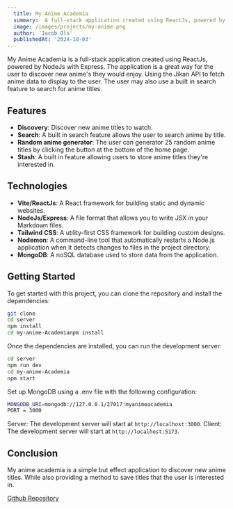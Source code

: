 ```yaml
---
  title: My Anime Academia
  summary:  A full-stack application created using ReactJs, powered by NodeJs with Express.
  image: /images/projects/my-anime.png
  author: 'Jacob Ols'
  publishedAt: '2024-10-03'
---
```


My Anime Academia is a full-stack application created using ReactJs, powered by
NodeJs with Express. The application is a great way for the user to discover new
anime's they would enjoy. Using the Jikan API to fetch anime data to display to
the user. The user may also use a built in search feature to search for anime
titles.

## Features

- **Discovery**: Discover new anime titles to watch.
- **Search**: A built in search feature allows the user to search anime by
  title.
- **Random anime generator**: The user can generator 25 random anime titles by
  clicking the button at the bottom of the home page.
- **Stash**: A built in feature allowing users to store anime titles they're
  interested in.

## Technologies

- **Vite/ReactJs**: A React framework for building static and dynamic websites.
- **NodeJs/Express**: A file format that allows you to write JSX in your
  Markdown files.
- **Tailwind CSS**: A utility-first CSS framework for building custom designs.
- **Nodemon**: A command-line tool that automatically restarts a Node.js
  application when it detects changes to files in the project directory.
- **MongoDB**: A noSQL database used to store data from the application.

## Getting Started

To get started with this project, you can clone the repository and install the
dependencies:

```bash
git clone
cd server
npm install
cd my-anime-Academianpm install
```

Once the dependencies are installed, you can run the development server:

```bash
cd server
npm run dev
cd my-anime-Academia
npm start
```

Set up MongoDB using a .env file with the following configuration:

```bash
MONGODB_URI=mongodb://127.0.0.1/27017:myanimeacademia
PORT = 3000
```

Server: The development server will start at `http://localhost:3000`. Client:
The development server will start at `http://localhost:5173`.

## Conclusion

My anime academia is a simple but effect application to discover new anime
titles. While also providing a method to save titles that the user is interested
in.

[Github Repository](https://github.com/OlsJacob-FS/my-anime-academia)
